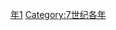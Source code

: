 {{Catnav|頁面分類|历史|歷史時代|年|7世纪各年}}
{{Commons category|681}}

[[Category:680年代|年1]]
[[Category:7世纪各年|Category:7世纪各年]]